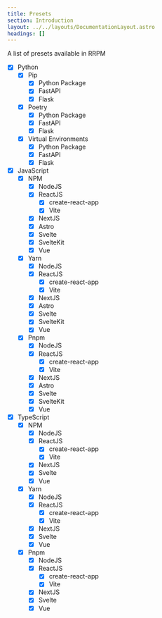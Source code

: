 ```yaml
---
title: Presets
section: Introduction
layout: ../../layouts/DocumentationLayout.astro
headings: []
---
```


A list of presets available in RRPM

* [x] Python
  * [x] Pip
    * [x] Python Package
    * [x] FastAPI
    * [x] Flask
  * [x] Poetry
    * [x] Python Package
    * [x] FastAPI
    * [x] Flask
  * [x] Virtual Environments
    * [x] Python Package
    * [x] FastAPI
    * [x] Flask
* [x] JavaScript
  * [x] NPM
    * [x] NodeJS
    * [x] ReactJS
      * [x] create-react-app
      * [x] Vite
    * [x] NextJS
    * [x] Astro
    * [x] Svelte
    * [x] SvelteKit
    * [x] Vue
  * [x] Yarn
    * [x] NodeJS
    * [x] ReactJS
      * [x] create-react-app
      * [x] Vite
    * [x] NextJS
    * [x] Astro
    * [x] Svelte
    * [x] SvelteKit
    * [x] Vue
  * [x] Pnpm
    * [x] NodeJS
    * [x] ReactJS
      * [x] create-react-app
      * [x] Vite
    * [x] NextJS
    * [x] Astro
    * [x] Svelte
    * [x] SvelteKit
    * [x] Vue
* [x] TypeScript
  * [x] NPM
    * [x] NodeJS
    * [x] ReactJS
      * [x] create-react-app
      * [x] Vite
    * [x] NextJS
    * [x] Svelte
    * [x] Vue
  * [x] Yarn
    * [x] NodeJS
    * [x] ReactJS
      * [x] create-react-app
      * [x] Vite
    * [x] NextJS
    * [x] Svelte
    * [x] Vue
  * [x] Pnpm
    * [x] NodeJS
    * [x] ReactJS
      * [x] create-react-app
      * [x] Vite
    * [x] NextJS
    * [x] Svelte
    * [x] Vue